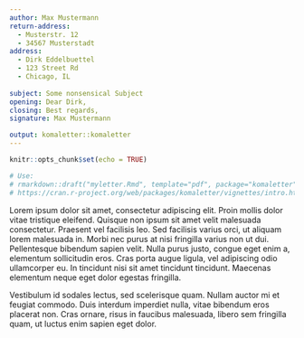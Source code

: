 ```yaml
---
author: Max Mustermann
return-address: 
  - Musterstr. 12
  - 34567 Musterstadt
address:
  - Dirk Eddelbuettel
  - 123 Street Rd
  - Chicago, IL
  
subject: Some nonsensical Subject
opening: Dear Dirk,
closing: Best regards,
signature: Max Mustermann

output: komaletter::komaletter
---
```


```r
knitr::opts_chunk$set(echo = TRUE)

# Use:
# rmarkdown::draft("myletter.Rmd", template="pdf", package="komaletter")
# https://cran.r-project.org/web/packages/komaletter/vignettes/intro.html
```


Lorem ipsum dolor sit amet, consectetur adipiscing elit. Proin mollis
dolor vitae tristique eleifend. Quisque non ipsum sit amet velit
malesuada consectetur. Praesent vel facilisis leo. Sed facilisis
varius orci, ut aliquam lorem malesuada in. Morbi nec purus at nisi
fringilla varius non ut dui. Pellentesque bibendum sapien velit. Nulla
purus justo, congue eget enim a, elementum sollicitudin eros. Cras
porta augue ligula, vel adipiscing odio ullamcorper eu. In tincidunt
nisi sit amet tincidunt tincidunt. Maecenas elementum neque eget dolor
egestas fringilla.

Vestibulum id sodales lectus, sed scelerisque quam. Nullam auctor mi
et feugiat commodo. Duis interdum imperdiet nulla, vitae bibendum eros
placerat non. Cras ornare, risus in faucibus malesuada, libero sem
fringilla quam, ut luctus enim sapien eget dolor.
